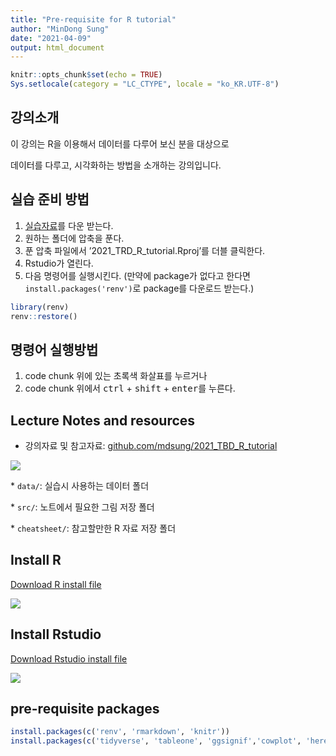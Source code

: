 ```yaml
---
title: "Pre-requisite for R tutorial"
author: "MinDong Sung"
date: "2021-04-09"
output: html_document
---
```


```r
knitr::opts_chunk$set(echo = TRUE)
Sys.setlocale(category = "LC_CTYPE", locale = "ko_KR.UTF-8")
```

## 강의소개

이 강의는 R을 이용해서 데이터를 다루어 보신 분을 대상으로

데이터를 다루고, 시각화하는 방법을 소개하는 강의입니다.

## 실습 준비 방법

1.  [실습자료](https://github.com/mdsung/2021_TRD_R_turorial/archive/refs/heads/main.zip)를 다운 받는다.
2.  원하는 폴더에 압축을 푼다.
3.  푼 압축 파일에서 '2021_TRD_R\_tutorial.Rproj'를 더블 클릭한다.
4.  Rstudio가 열린다.
5.  다음 명령어를 실행시킨다. (만약에 package가 없다고 한다면 `install.packages('renv')`로 package를 다운로드 받는다.)

```r
library(renv)
renv::restore()
```

## 명령어 실행방법

1.  code chunk 위에 있는 초록색 화살표를 누르거나
2.  code chunk 위에서 <kbd>ctrl</kbd> + <kbd>shift</kbd> + <kbd>enter</kbd>를 누른다.

## Lecture Notes and resources

-   강의자료 및 참고자료: [github.com/mdsung/2021_TBD_R\_tutorial](github.com/mdsung/2021_TBD_R_tutorial)

![](src/github_download.png)

\* `data/`: 실습시 사용하는 데이터 폴더

\* `src/`: 노트에서 필요한 그림 저장 폴더

\* `cheatsheet/`: 참고할만한 R 자료 저장 폴더

## Install R

[Download R install file](https://cran.r-project.org/src/base/R-4/)

![](src/r_install_windows_1.png)

## Install Rstudio

[Download Rstudio install file](https://www.rstudio.com/products/rstudio/download/)

![](src/rstudio_windows_1.png)

## pre-requisite packages

```r
install.packages(c('renv', 'rmarkdown', 'knitr'))
install.packages(c('tidyverse', 'tableone', 'ggsignif','cowplot', 'here', 'glue', 'datapasta'))
```
